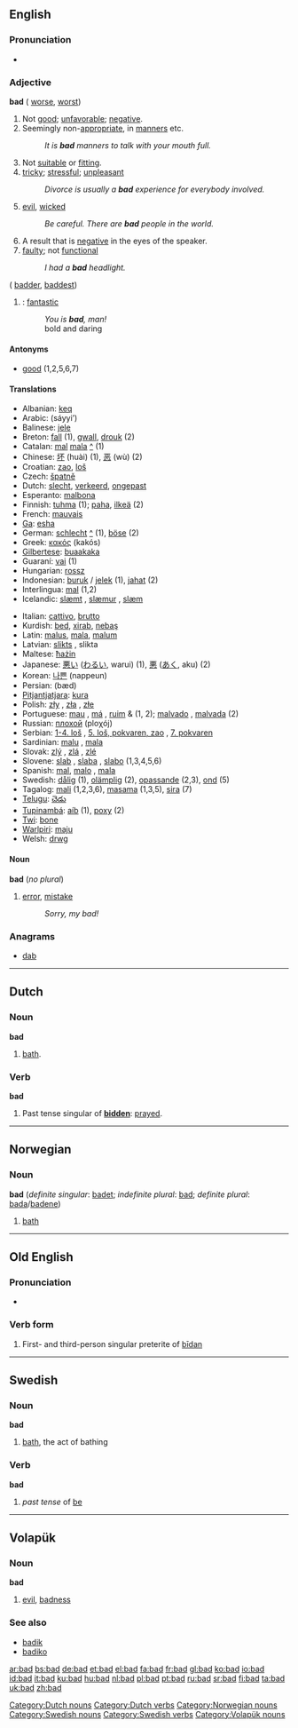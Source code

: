 {{see|Bad}}

==English==
{{rank|led|low|American|521|bad|forward|remember|fair}}

===Pronunciation===
*{{audio|en-us-bad.ogg|Audio (US)}}

===Adjective===
'''bad''' ({{compar}} [[worse]], {{superl}} [[worst]])

# Not [[good]]; [[unfavorable]]; [[negative]].
# Seemingly non-[[appropriate]], in [[manners]] etc.
#: ''It is '''bad''' manners to talk with your mouth full.''
# Not [[suitable]] or [[fitting]].
# [[tricky]]; [[stressful]]; [[unpleasant]]
#: ''Divorce is usually a '''bad''' experience for everybody involved.''
# [[evil]], [[wicked]]
#: ''Be careful. There are '''bad''' people in the world.''
# A result that is [[negative]] in the eyes of the speaker.
# [[faulty]]; not [[functional]]
#: ''I had a '''bad''' headlight.''
({{compar}} [[badder]], {{superl}} [[baddest]])
# {{slang}}: [[fantastic]]
#: ''You is '''bad''', man!''
#: bold and daring

====Antonyms====
*[[good]] (1,2,5,6,7)

====Translations====
{{top}}
*Albanian: [[keq]]
*Arabic: {{ARchar|[[سيء]]}} (sáyyi’)
*Balinese: [[jele]]
*Breton: [[fall]] (1), [[gwall]], [[drouk]] (2)
*Catalan: [[mal]] {{m}} [[mala]] {{f}} [[:ca:mal|^]] (1)
*Chinese: [[坏]] (huài) (1), [[恶]] (wù) (2)
*Croatian: [[zao]], [[loš]]
*Czech: [[špatně]]
*Dutch: [[slecht]], [[verkeerd]], [[ongepast]]
*Esperanto: [[malbona]]
*Finnish: [[tuhma]] (1); [[paha]], [[ilkeä]] (2)
*French: [[mauvais]]
*[[Ga]]: [[esha]]
*German: [[schlecht]] [[:de:schlecht|^]] (1), [[böse]] (2)
*Greek: [[κακός]] (kakós)
*[[Gilbertese]]: [[buaakaka]]
*Guaraní: [[vai]] (1)
*Hungarian: [[rossz]]
*Indonesian: [[buruk]] / [[jelek]] (1), [[jahat]] (2)
*Interlingua: [[mal]] (1,2)
*Icelandic: [[slæmt]] {{n}}, [[slæmur]] {{m}}, [[slæm]] {{f}}
{{mid}}
*Italian: [[cattivo]], [[brutto]]
*Kurdish: [[bed]], [[xirab]], [[nebaş]]
*Latin: [[malus]], [[mala]], [[malum]]
*Latvian: [[slikts]] {{m}}, slikta {{f}}
*Maltese: [[ħażin]]
*Japanese: [[悪い]] ([[わるい]], warui) (1), [[悪]] ([[あく]], aku) (2)
*Korean: [[나쁜]] (nappeun)
*Persian: {{FAchar|[[بد|بَد]]}} (bæd)
*[[Pitjantjatjara]]: [[kura]]
*Polish: [[zły]] {{m}}, [[zła]] {{f}}, [[złe]] {{n}}
*Portuguese: [[mau]] {{m}}, [[má]] {{f}}, [[ruim]] {{m}} & {{f}} (1, 2); [[malvado]] {{m}}, [[malvada]] {{f}} (2)
*Russian: [[плохой]] (ploχój) {{m}}
*Serbian: [[1-4. loš]] {{m}}, [[5. loš, pokvaren, zao]] {{m}}, [[7. pokvaren]] {{m}}
*Sardinian: [[malu]] {{m}}, [[mala]] {{f}}
*Slovak: [[zlý]] {{m}}, [[zlá]] {{f}}, [[zlé]] {{n}}
*Slovene: [[slab]] {{m}}, [[slaba]] {{f}}, [[slabo]] {{n}} (1,3,4,5,6)
*Spanish: [[mal]], [[malo]] {{m}}, [[mala]] {{f}}
*Swedish: [[dålig]] (1), [[olämplig]] (2), [[opassande]] (2,3), [[ond]] (5)
*Tagalog: [[mali]] (1,2,3,6), [[masama]] (1,3,5), [[sira]] (7)
*[[Telugu]]: [[చెడు]]
*[[Tupinambá]]: [[aíb]] (1), [[poxy]] (2)
*[[Twi]]: [[bone]]
*[[Warlpiri]]: [[maju]]
*Welsh: [[drwg]]
{{bottom}}

====Noun====
'''bad''' (''no plural'')

# {{slang}} [[error]], [[mistake]]
#: ''Sorry, my bad!''

===Anagrams===
*[[dab]]

----

==Dutch==

===Noun===
{{nl-noun|baden|badje}}
'''bad''' {{n}}

# [[bath]].

===Verb===
'''bad'''

# Past tense singular of '''[[bidden]]''': [[prayed]].

----

==Norwegian==

===Noun===
'''bad''' {{n}} (''definite singular'': [[badet]]; ''indefinite plural'': [[bad]]; ''definite plural'': [[bada]]/[[badene]])

# [[bath]]

----

==Old English==

===Pronunciation===
*{{IPA|/ba:d/}}

===Verb form===
{{Unicode|'''bād'''}}

# First- and third-person singular preterite of [[bidan|bīdan]]

----

==Swedish==

===Noun===
'''bad''' {{n}}

# [[bath]], the act of bathing

===Verb===
'''bad'''

# ''past tense'' of [[be#Swedish|be]]

----

==Volapük==
{{vo-noun|bad}}
===Noun===
'''bad'''

# [[evil]], [[badness]]

===See also===
*[[badik]]
*[[badiko]]

[[Category:Dutch nouns]]
[[Category:Dutch verbs]]
[[Category:Norwegian nouns]]
[[Category:Swedish nouns]]
[[Category:Swedish verbs]]
[[Category:Volapük nouns]]

[[ar:bad]]
[[bs:bad]]
[[de:bad]]
[[et:bad]]
[[el:bad]]
[[fa:bad]]
[[fr:bad]]
[[gl:bad]]
[[ko:bad]]
[[io:bad]]
[[id:bad]]
[[it:bad]]
[[ku:bad]]
[[hu:bad]]
[[nl:bad]]
[[pl:bad]]
[[pt:bad]]
[[ru:bad]]
[[sr:bad]]
[[fi:bad]]
[[ta:bad]]
[[uk:bad]]
[[zh:bad]]
